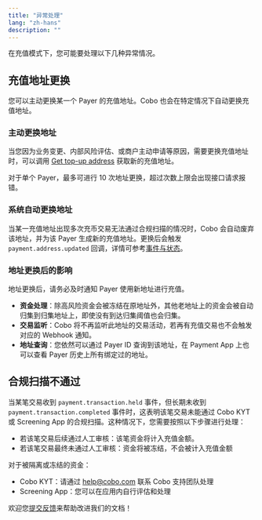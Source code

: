 ```yaml
---
title: "异常处理"
lang: "zh-hans"
description: ""
---
```

在充值模式下，您可能要处理以下几种异常情况。

## 充值地址更换

您可以主动更换某一个 Payer 的充值地址。Cobo 也会在特定情况下自动更换充值地址。

### 主动更换地址

当您因为业务变更、内部风险评估、或商户主动申请等原因，需要更换充值地址时，可以调用 [Get top-up address](/v2/api-references/payment/get-top-up-address) 获取新的充值地址。

<Note>对于单个 Payer，最多可进行 10 次地址更换，超过次数上限会出现接口请求报错。</Note>

### 系统自动更换地址

当某一充值地址出现多次充币交易无法通过合规扫描的情况时，Cobo 会自动废弃该地址，并为该 Payer 生成新的充值地址。更换后会触发 `payment.address.updated` 回调，详情可参考[事件与状态](/v2_cn/payments/status-and-events)。


### 地址更换后的影响

<Warning>
地址更换后，请务必及时通知 Payer 使用新地址进行充值。
</Warning>

- **资金处理**：除高风险资金会被冻结在原地址外，其他老地址上的资金会被自动归集到归集地址上，即使没有到达归集阈值也会归集。
- **交易监听**：Cobo 将不再监听此地址的交易活动，若再有充值交易也不会触发对应的 Webhook 通知。
- **地址查询**：您依然可以通过 Payer ID 查询到该地址，在 Payment App 上也可以查看 Payer 历史上所有绑定过的地址。

## 合规扫描不通过

当某笔交易收到 `payment.transaction.held` 事件，但长期未收到 `payment.transaction.completed` 事件时，这表明该笔交易未能通过 Cobo KYT 或 Screening App 的合规扫描。这种情况下，您需要按照以下步骤进行处理：


- 若该笔交易后续通过人工审核：该笔资金将计入充值金额。
- 若该笔交易最终未通过人工审核：资金将被冻结，不会被计入充值金额
  
对于被隔离或冻结的资金：
- Cobo KYT：请通过 [help@cobo.com](mailto:help@cobo.com) 联系 Cobo 支持团队处理
- Screening App：您可以在应用内自行评估和处理


<Tip>欢迎您[提交反馈](https://forms.zohopublic.com/cobo/form/DocumentFeedbackForm/formperma/QvLOhxJv1_JMsJ-1dleZ8Itb_7rzN-LtgvsDdxosoVI)来帮助改进我们的文档！</Tip>